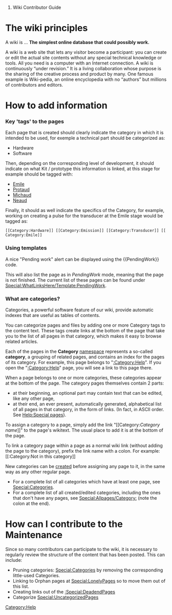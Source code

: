 # Wiki Contributor Guide

= The wiki principles =

A wiki is ... '''The simplest online database that could possibly work.'''

A wiki is a web site that lets any visitor become a participant:  you can create or edit the actual site contents without any special technical knowledge or tools. All you need is a computer with an Internet connection. A wiki is continuously “under revision.” It is a living collaboration whose purpose is the sharing of the creative process and product by many. One famous example is Wiki-pedia, an online encyclopedia with no “authors” but millions of contributors and editors.

= How to add information =

=== Key 'tags' to the pages ===

Each page that is created should clearly indicate the category in which it is intended to be used, for exemple a technical part should be categorized as:
* Hardware
* Software
Then, depending on the corresponding level of development, it should indicate on what Kit / prototype this information is linked, at this stage for example should be tagged with:
* [[:Category:Emile|Emile]]
* [[:Category:Protaud|Protaud]]
* [[:Category:Michaud|Michaud]]
* [[:Category:Neaud|Neaud]]
Finally, it should as well indicate the specifics of the Category, for example, working on creating a pulse for the transducer at the Emile stage would be tagged as:
 <nowiki>[[Category:Hardware]] [[Category:Emission]] [[Category:Transducer]] [[Category:Emile]]</nowiki>

=== Using templates ===

A nice "Pending work" alert can be displayed using the <nowiki>{{PendingWork}}</nowiki> code. 

This will also list the page as in ''PendingWork'' mode, meaning that the page is not finished. The current list of these pages can be found under [[Special:WhatLinksHere/Template:PendingWork]].



=== What are categories? ===

Categories, a powerful software feature of our wiki, provide automatic indexes that are useful as tables of contents.

You can categorize pages and files by adding one or more Category tags to the content text. These tags create links at the bottom of the page that take you to the list of all pages in that category, which makes it easy to browse related articles.

Each of the pages in the '''Category''' [[Special:MyLanguage/Help:Namespaces|namespace]] represents a so-called '''category''', a grouping of related pages, and contains an index for the pages of its category. For example, this page belongs to "[[:Category:Help]]". If you open the "[[:Category:Help]]" page, you will see a link to this page there.

When a page belongs to one or more categories, these categories appear at the bottom of the page. The category pages themselves contain 2 parts:

* at their beginning, an optional part may contain text that can be edited, like any other page,
* at their end, an ever present, automatically generated, alphabetical list of all pages in that category, in the form of links. (In fact, in ASCII order. See [[Help:Special pages]]).

To assign a category to a page, simply add the link "<nowiki>[[</nowiki>Category:''Category name'']]" to the page's wikitext. The usual place to add it is at the bottom of the page.

To link a category page within a page as a normal wiki link (without adding the page to the category), prefix the link name with a colon.  For example: <nowiki>[[</nowiki>:Category:Not in this category]]

New categories can be [[Help:Starting a new page|created]] before assigning any page to it, in the same way as any other regular page.

*For a complete list of all categories which have at least one page, see [[Special:Categories]].
*For a complete list of all created/edited categories, including the ones that don't have any pages, see [[Special:Allpages/Category:]] (note the colon at the end).

= How can I contribute to the Maintenance =
 
Since so many contributors can participate to the wiki, it is necessary to regularly review the structure of the content that has been posted. This can include:
* Pruning categories: [[Special:Categories]] by removing the corresponding little-used Categories.
* Linking to Orphan pages at [[Special:LonelyPages]] so to move them out of this list.
* Creating links out of the [[:Special:DeadendPages]]
*Categorize [[Special:UncategorizedPages]]

[[Category:Help]]